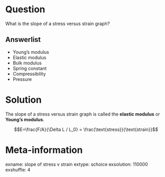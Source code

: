 Question
========
What is the slope of a stress versus strain graph?

Answerlist
----------
* Young's modulus
* Elastic modulus
* Bulk modulus
* Spring constant
* Compressibility
* Pressure

Solution
========
The slope of a stress versus strain graph is called the **elastic modulus** or **Young's modulus**.

$$E=\frac{F/A}{\Delta L / L_0} = \frac{\text{stress}}{\text{strain}}$$


Meta-information
================
exname: slope of stress v strain
extype: schoice
exsolution: 110000
exshuffle: 4
